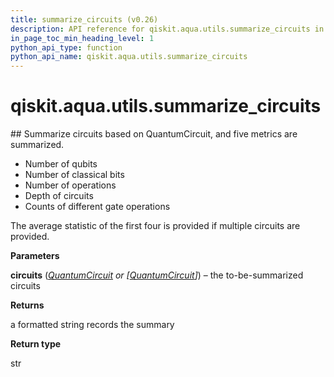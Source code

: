 ```yaml
---
title: summarize_circuits (v0.26)
description: API reference for qiskit.aqua.utils.summarize_circuits in qiskit v0.26
in_page_toc_min_heading_level: 1
python_api_type: function
python_api_name: qiskit.aqua.utils.summarize_circuits
---
```


<span id="qiskit-aqua-utils-summarize-circuits" />

# qiskit.aqua.utils.summarize\_circuits

<Function id="qiskit.aqua.utils.summarize_circuits" isDedicatedPage={true} github="https://github.com/qiskit-community/qiskit-aqua/tree/stable/0.9/qiskit/aqua/utils/circuit_utils.py" signature="summarize_circuits(circuits)">
  ## Summarize circuits based on QuantumCircuit, and five metrics are summarized.

  *   Number of qubits
  *   Number of classical bits
  *   Number of operations
  *   Depth of circuits
  *   Counts of different gate operations

  The average statistic of the first four is provided if multiple circuits are provided.

  **Parameters**

  **circuits** ([*QuantumCircuit*](qiskit.circuit.QuantumCircuit "qiskit.circuit.QuantumCircuit") *or \[*[*QuantumCircuit*](qiskit.circuit.QuantumCircuit "qiskit.circuit.QuantumCircuit")*]*) – the to-be-summarized circuits

  **Returns**

  a formatted string records the summary

  **Return type**

  str
</Function>

